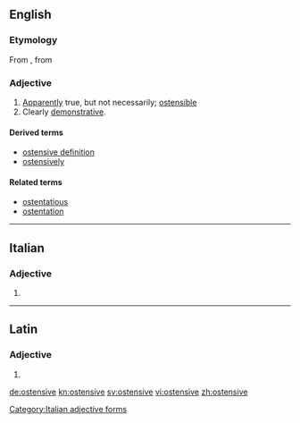 ==English==

===Etymology===
From {{etyl|fr|en}} {{term|ostensif|lang=fr}}, from {{etyl|ML.|en}} {{term|ostensivus|lang=la}}

===Adjective===
{{en-adj}}

# [[apparently|Apparently]] true, but not necessarily; [[ostensible]]
# Clearly [[demonstrative]].

====Derived terms====
* [[ostensive definition]]
* [[ostensively]]

====Related terms====
* [[ostentatious]]
* [[ostentation]]

----

==Italian==

===Adjective===
{{head|it}} {{f}}

# {{feminine plural of|ostensivo|lang=it}}

[[Category:Italian adjective forms]]

----

==Latin==

===Adjective===
{{la-adj-form|ostensive}}

# {{inflection of|ostensivus||voc|m|s|lang=la}}

[[de:ostensive]]
[[kn:ostensive]]
[[sv:ostensive]]
[[vi:ostensive]]
[[zh:ostensive]]
